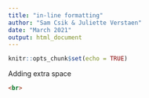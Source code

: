 ```yaml
---
title: "in-line formatting"
author: "Sam Csik & Juliette Verstaen"
date: "March 2021"
output: html_document
---
```


```r
knitr::opts_chunk$set(echo = TRUE)
```

Adding extra space 
```markdown
<br>
```